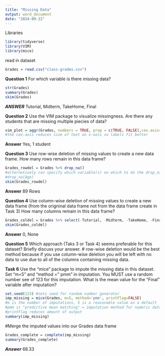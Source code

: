 ---
title: "Missing Data"
output: word_document
date: "2024-09-22"
---
Libraries
```{r}
library(tidyverse)
library(VIM)
library(mice)

```
read in dataset
```{r}
Grades = read.csv("class-grades.csv")
```

**Question 1** 
For which variable is there missing data? 
```{r}
str(Grades)
summary(Grades)
skim(Grades)
```
***ANSWER*** 
Tutorial, Midterm, TakeHome, Final

**Question 2**
Use the VIM package to visualize missingness. Are there any students that are missing multiple piecies of data? 
```{r}
vim_plot = aggr(Grades, numbers = TRUE, prop = c(TRUE, FALSE),cex.axis=.7)
#the cex.axis reduces size of text on x-axis so labels fit better
```
**Answer** 
Yes, 1 student

**Question 3**
Use row-wise deletion of missing values to create a new data frame. How many rows remain in this data frame? 
```{r}
Grades_rowdel = Grades %>% drop_na() 
#alternatively can specify which variable(s) on which to do the drop_na
#drop_na(Age)
skim(Grades_rowdel)
```
**Answer**
89 Rows

**Question 4**
Use column-wise deletion of missing values to create a new data frame (from the origninal data frame not from the data frame create in Task 3) How many columns remain in this data frame? 
```{r}
Grades_coldel = Grades %>% select(-Tutorial, -Midterm, -TakeHome, -Final) 
skim(Grades_coldel)
```
**Answer**
0, None

**Question 5**
Which approach (Taks 3 or Task 4) seems preferable for this dataset? Briefly discuss your answer.
# row-wise deletion would be the best method because if you use column-wise deletion you will be left with no data to use due to all of the columns containing missing data. 

**Task 6**
Use the "mice" package to impute the missing data in this dataset. Set "m=5" and "method =" pmm" in imputation. You MUST use a random number see of 123 for this imputation. What is the mean value for the "Final" variable after imputation? 
```{r}
set.seed(123) #sets seed for random number generator
imp_missing = mice(Grades, m=5, method='pmm', printFlag=FALSE)
#m is the number of imputations, 5 is a reasonable value as a default
#pmm is "predictive mean matching" = imputation method for numeric data
#printFlag reduces amount of output
summary(imp_missing)
```
#Merge the imputed values into our Grades data frame  
```{r}
Grades_complete = complete(imp_missing) 
summary(Grades_complete)
```
***Answer***
68.33
